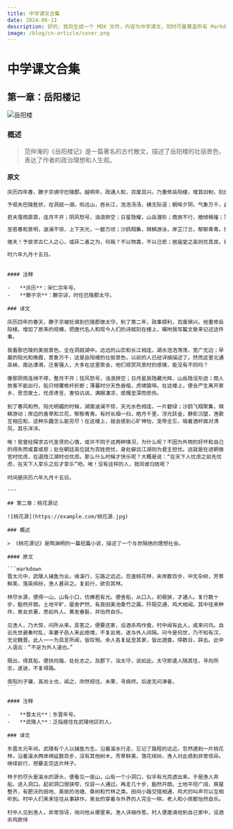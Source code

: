 ```yaml
---
title: 中学课文合集
date: 2024-06-11
description: 好的，我将生成一个 MDX 文件，内容为中学课文，同时尽量覆盖所有 Markdown 标签。
image: /blog/cn-article/cover.png
---
```


# 中学课文合集

## 第一章：岳阳楼记

![岳阳楼](https://example.com/岳阳楼.jpg)

### 概述

> 范仲淹的《岳阳楼记》是一篇著名的古代散文，描述了岳阳楼的壮丽景色，表达了作者的政治理想和人生观。

#### 原文

```markdown
庆历四年春，滕子京谪守巴陵郡。越明年，政通人和，百废具兴。乃重修岳阳楼，增其旧制，刻唐贤今人诗赋于其上。属予作文以记之。

予观夫巴陵胜状，在洞庭一湖。衔远山，吞长江，浩浩汤汤，横无际涯；朝晖夕阴，气象万千，此则岳阳楼之大观也，前人之述备矣。然则北通巫峡，南极潇湘，迁客骚人，多会于此，览物之情，得无异乎？

若夫霪雨霏霏，连月不开；阴风怒号，浊浪排空；日星隐耀，山岳潜形；商旅不行，樯倾楫摧；薄暮冥冥，虎啸猿啼。登斯楼也，则有去国怀乡，忧谗畏讥，满目萧然，感极而悲者矣。

至若春和景明，波澜不惊，上下天光，一碧万顷；沙鸥翔集，锦鳞游泳，岸芷汀兰，郁郁青青。而或长烟一空，皓月千里，浮光跃金，静影沉璧，渔歌互答，此乐何极！登斯楼也，则有心旷神怡，宠辱偕忘，把酒临风，其喜洋洋者矣。

嗟夫！予尝求古仁人之心，或异二者之为，何哉？不以物喜，不以己悲；居庙堂之高则忧其民，处江湖之远则忧其君。是进亦忧，退亦忧。然则何时而乐耶？其必曰：“先天下之忧而忧，后天下之乐而乐”乎。噫！微斯人，吾谁与归？

时六年九月十五日。
```

````

#### 注释

-   **庆历**：宋仁宗年号。
-   **滕子京**：滕宗谅，时任巴陵郡太守。

### 译文

庆历四年的春天，滕子京被贬谪到巴陵郡做太守。到了第二年，政事顺利，百废俱兴。他重修岳阳楼，增加了原来的规模，把唐代名人和现今人们的诗赋刻在楼上，嘱咐我写篇文章来记述这件事。

我看那巴陵的美丽景色，全在洞庭湖中。远远的山峦和长江相连，湖水浩浩荡荡，宽广无边；早晨的阳光和晚霞，景象万千，这是岳阳楼的壮丽景色，以前的人已经详细描述了。然而这里北通巫峡，南达潇湘，迁客骚人，大多在这里聚会，他们观赏风景时的感情，能没有不同吗？

像那阴雨连绵不停，整月不开；狂风怒号，浊浪排空；日月星辰隐藏光辉，山岳隐没形迹；商人旅客不能出行，船只倾覆桅杆折断；薄暮时分天色昏暗，虎啸猿啼。在这楼上，便会产生离开家乡、思念故土，忧虑谗言、害怕讥讽，满眼凄凉，感慨至深而悲伤。

到了春风和煦、阳光明媚的时候，湖面波澜不惊，天光水色相连，一片碧绿；沙鸥飞翔聚集，锦鳞游动；岸边的香草和兰花，郁郁青青。有时长烟一扫，皓月千里，浮光跃金，静影沉璧，渔歌互相应和，这种乐趣怎么能穷尽！在这楼上，就会感到心旷神怡，宠辱全忘，端着酒杯面对清风，其乐洋洋。

唉！我曾经探求古代圣贤的心情，或许不同于这两种情况，为什么呢？不因为外物的好坏和自己的得失而或喜或悲；处在朝廷高位就为百姓担忧，身处僻远江湖则为君主担忧。这就是在进朝做官时忧虑，在退隐江湖时也忧虑。那么什么时候才快乐呢？大概是说：“在天下人忧虑之前先忧虑，在天下人享乐之后才享乐”吧。唉！没有这样的人，我同谁归依呢？

时间是庆历六年九月十五日。

---

## 第二章：桃花源记

![桃花源](https://example.com/桃花源.jpg)

### 概述

> 《桃花源记》是陶渊明的一篇短篇小说，描述了一个与世隔绝的理想社会。

#### 原文

```markdown
晋太元中，武陵人捕鱼为业。缘溪行，忘路之远近。忽逢桃花林，夹岸数百步，中无杂树，芳草鲜美，落英缤纷，渔人甚异之。复前行，欲穷其林。

林尽水源，便得一山，山有小口，仿佛若有光。便舍船，从口入。初极狭，才通人。复行数十步，豁然开朗。土地平旷，屋舍俨然，有良田美池桑竹之属。阡陌交通，鸡犬相闻。其中往来种作，男女衣著，悉如外人。黄发垂髫，并怡然自乐。

见渔人，乃大惊，问所从来。具答之。便要还家，设酒杀鸡作食。村中闻有此人，咸来问讯。自云先世避秦时乱，率妻子邑人来此绝境，不复出焉，遂与外人间隔。问今是何世，乃不知有汉，无论魏晋。此人一一为具言所闻，皆叹惋。余人各复延至其家，皆出酒食。停数日，辞去。此中人语云：“不足为外人道也。”

既出，得其船，便扶向路，处处志之。及郡下，诣太守，说如此。太守即遣人随其往，寻向所志，遂迷，不复得路。

南阳刘子骥，高尚士也，闻之，欣然规往。未果，寻病终。后遂无问津者。
```

#### 注释

-   **晋太元**：东晋年号。
-   **武陵人**：泛指居住在武陵地区的人。

### 译文

东晋太元年间，武陵有个人以捕鱼为生。沿着溪水行走，忘记了路程的远近。忽然遇到一片桃花林，沿着溪水两岸绵延数百步，没有其他树木，芳草鲜美，落花缤纷，渔人对此感到非常惊异。继续前行，想要走完这片林子。

林子的尽头是溪水的源头，便看见一座山，山有一个小洞口，似乎有光亮透出来。于是渔人弃船，进入洞口。起初洞口很狭窄，仅容一人通过。再走几十步，豁然开朗。土地平坦广阔，房屋整齐，有肥沃的田地、美丽的池塘、桑树和竹林之类。田间小路交错相通，鸡犬的叫声可以互相听到。村中人们来来往往从事耕作，男女的穿着与外界的人完全一样。老人和小孩都怡然自乐。

村中人见到渔人，非常惊讶，询问他从哪里来。渔人详细作答。村人便邀请他到自己家中，设酒杀鸡款待
````
